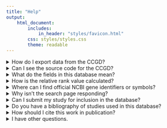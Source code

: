 ```yaml
---
title: "Help"
output:
    html_document:
        includes:
            in_header: "styles/favicon.html"
        css: styles/styles.css
        theme: readable
---
```


<details>
  <summary>How do I export data from the CCGD?</summary>

The whole table can be downloaded on the search page or directly at the link below. Alternatively, filtering using the inputs on the search page allows for retrieval a modified export file.

* Click <a href="table_app/ccgd_export.csv" download>here</a> for a csv file of the full data set.

</details>

<details>
  <summary>Can I see the source code for the CCGD?</summary>

Yes.

</details>

<details>
  <summary>What do the fields in this database mean?</summary>

#### Mouse Gene Symbol

Official NCBI gene symbol identifying the candidate cancer gene. Official symbols are assigned by the MGI group and maintained by the Jackson Labs. The complete set of gene symbols can be downloaded from the MGI ftp site. If the study reported the gene using an unofficial symbol/alias, the gene name was converted to the MGI official gene symbol.

#### Mouse Gene ID

The official NCBI Entrez GeneID identifying the mouse candidate cancer gene.

#### Human Gene Symbol

Official NCBI gene symbol identifying the orthologous human candidate cancer gene.

#### Human Gene ID

Official NCBI Entrez GeneID identifying the orthologous human candidate cancer gene.

#### Homologene

Official NCBI HomologeneID identifying the candidate cancer gene

#### CIS Address

Mouse genome coordinates for the CIS in the format: chromosome:start address - end address. All genome coordinates have been mapped to the most current genome build (see About page). If coordinates were originally published using an earlier genome build, the coordinates have been converted using the UCSC utility LiftOver. If the candidate cancer gene was identified using a gene-centric statistical analysis, and no CIS genome coordinates were reported, the start and end genome coordinates are based on the start and end coordinates of the gene. If the CIS was identified using a method that identifies a peak location, then this location will be designated as both the start and end location of the CIS region.

#### Study

Citation for the study reporting the forward genetic screen. First author, year, and number (if multiple studies were published by the same author in the same year).

#### Cancer Type

Cancer type is the tissue of origin of the cancer as reported by the study. These cancers originated in mice and there is not always a one-to-one correlation with human disease.

#### Relative Rank

Relative rank is a letter grade (A, B, C or D) based on the relative rank of the CIS in the study. Rank is generally based on the number of insertions in a given CIS or the p-value assigned to the CIS. The letter grades are as follows: A = Top 10%, B = 11 to 25%, C = 26 to 50% and D = Bottom 50%. For example, if a study identified 100 CISs, the first 10, based on the study's method of ranking, will get an A. CISs identified in screens that did not include insertion numbers or p-values are denoted as Not Ranked.

#### Predicted Effect

The predicted effect is either Gain, Loss, or Not Determined. Predicted effect is based on what is reported in the study. Different studies may use different methods for predicting effects, and some studies make no predictions regarding gain or loss of function.

#### Rat, Drosophila, Zebrafish, and Yeast Gene IDs and Gene Symbols

The official NCBI gene symbols and Entrez IDs for the orthologous mouse gene. Homology determination is based on the NCBI Homologene database.

#### Total Studies

The number of screens in the CCGD database that have identified this gene as a candidate cancer gene.

#### COSMIC Mutation

Yes indicates there is a reported somatic mutation in this gene in the COSMIC database. No indicates there are no mutations reported in COSMIC.

#### CGC

Yes indicates the gene is listed on the Sanger Institute's Cancer Gene Census. No indicates the gene is not listed.

</details>

<details>
  <summary>How is the relative rank value calculated?</summary>

Relative rank is a letter grade (A, B, C or D) based on the relative rank of the CIS in the study. Rank is generally based on the number of insertions in a given CIS or the p-value assigned to the CIS. The letter grades are as follows: A = Top 10%, B = 11 to 25%, C = 26 to 50% and D = Bottom 50%. For example, if a study identified 100 CISs, the first 10, based on the study's method of ranking, will get an A. CISs identified in screens that did not include insertion numbers or p-values are denoted as Not Ranked.

</details>

<details>
  <summary>Where can I find official NCBI gene identifiers or symbols?</summary>

See the [NCBI Genome](http://www.ncbi.nlm.nih.gov/genome?db=genome) site and the [NCBI HomoloGene](http://www.ncbi.nlm.nih.gov/homologene) site.

</details>

<details>
  <summary>Why isn't the search page responding?</summary>

This application is made with a server-side processing library which allows for queries that outstrip the size of our current data set. If you have submitted a query and some aspect of the app is not responding, it is likely an issue on our end that we would like to know about. Please contact us at ccgd@umn.edu.

</details>

<details>
  <summary>Can I submit my study for inclusion in the database?</summary>

Yes!

Send your information and publication citation to ccgd@umn.edu. We will be happy to add your study to the database.

</details>

<details>
  <summary>Do you have a bibliography of studies used in this database?</summary>

A list of all publications referenced in the content of this database and a description of their relevant findings are below.

* Click <a href="refs/ccgd_refs.bib" download>here</a> for a full bibliography in bibtex format.

In addition, there is a description of the relevant findings for each study on the references [page](http://hst-ccgd-prd-web.oit.umn.edu/references.html).

</details>

<details>
  <summary>How should I cite this work in publication?</summary>

Please use the following when citing the CCGD:

Kenneth L. Abbott, Erik T. Nyre, Juan Abrahante, Yen-Yi Ho, Rachel Isaksson Vogel, Timothy K. Starr, The Candidate Cancer Gene Database: a database of cancer driver genes from forward genetic screens in mice, Nucleic Acids Research, Volume 43, Issue D1, 28 January 2015, Pages D844–D848, https://doi.org/10.1093/nar/gku770

* Click <a href="refs/ccgd_paper.bib" download>here</a> for the citation in bibtex format.

</details>

<details>
  <summary>I have other questions.</summary>

Please feel free to contact us at ccgd@umn.edu.

</details>

